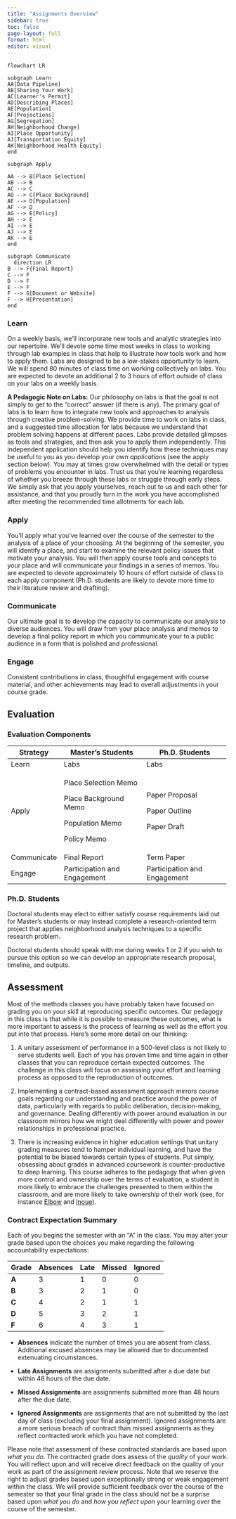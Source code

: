 ```yaml
---
title: "Assignments Overview"
sidebar: true
toc: false
page-layout: full
format: html
editor: visual
---
```


```mermaid
flowchart LR

subgraph Learn
AA[Data Pipeline]
AB[Sharing Your Work]
AC[Learner's Permit]
AD[Describing Places]
AE[Population]
AF[Projections]
AG[Segregation]
AH[Neighborhood Change]
AI[Place Opportunity]
AJ[Transportation Equity]
AK[Neighborhood Health Equity]
end

subgraph Apply

AA --> B[Place Selection]
AB --> B
AC --> C
AD --> C[Place Background]
AE --> D[Population]
AF --> D
AG --> E[Policy]
AH --> E
AI --> E
AJ --> E
AK --> E
end

subgraph Communicate
  direction LR
B --> F{Final Report}
C --> F
D --> F
E --> F
F --> G[Document or Website]
F --> H[Presentation]
end
```

### Learn

On a weekly basis, we'll incorporate new tools and analytic strategies into our repertoire. We'll devote some time most weeks in class to working through lab examples in class that help to illustrate how tools work and how to apply them. Labs are designed to be a low-stakes opportunity to learn. We will spend 80 minutes of class time on working collectively on labs. You are expected to devote an additional 2 to 3 hours of effort outside of class on your labs on a weekly basis.

**A Pedagogic Note on Labs:** Our philosophy on labs is that the goal is not simply to get to the "correct" answer (if there is any). The primary goal of labs is to learn how to integrate new tools and approaches to analysis through creative problem-solving. We provide time to work on labs in class, and a suggested time allocation for labs because we understand that problem solving happens at different paces. Labs provide detailed glimpses as tools and strategies, and then ask you to apply them independently. This independent application should help you identify how these techniques may be useful to you as you develop your own *applications* (see the apply section below). You may at times grow overwhelmed with the detail or types of problems you encounter in labs. Trust us that you're learning regardless of whether you breeze through these labs or struggle through early steps. We simply ask that you apply yourselves, reach out to us and each other for assistance, and that you proudly turn in the work you have accomplished after meeting the recommended time allotments for each lab.

### Apply

You'll apply what you've learned over the course of the semester to the analysis of a place of your choosing. At the beginning of the semester, you will identify a place, and start to examine the relevant policy issues that motivate your analysis. You will then apply course tools and concepts to your place and will communicate your findings in a series of memos. You are expected to devote approximately 10 hours of effort outside of class to each apply component (Ph.D. students are likely to devote more time to their literature review and drafting).

### Communicate

Our ultimate goal is to develop the capacity to communicate our analysis to diverse audiences. You will draw from your place analysis and memos to develop a final policy report in which you communicate your to a public audience in a form that is polished and professional.

### Engage

Consistent contributions in class, thoughtful engagement with course material, and other achievements may lead to overall adjustments in your course grade.

## Evaluation

### Evaluation Components

+---------------+------------------------------+------------------------------+
| Strategy      | Master's Students            | Ph.D. Students               |
+===============+==============================+==============================+
| Learn         | Labs                         | Labs                         |
+---------------+------------------------------+------------------------------+
| Apply         | Place Selection Memo         | Paper Proposal               |
|               |                              |                              |
|               | Place Background Memo        | Paper Outline                |
|               |                              |                              |
|               | Population Memo              | Paper Draft                  |
|               |                              |                              |
|               | Policy Memo                  |                              |
+---------------+------------------------------+------------------------------+
| Communicate   | Final Report                 | Term Paper                   |
+---------------+------------------------------+------------------------------+
| Engage        | Participation and Engagement | Participation and Engagement |
+---------------+------------------------------+------------------------------+

### Ph.D. Students

Doctoral students may elect to either satisfy course requirements laid out for Master's students or may instead complete a research-oriented term project that applies neighborhood analysis techniques to a specific research problem.

Doctoral students should speak with me during weeks 1 or 2 if you wish to pursue this option so we can develop an appropriate research proposal, timeline, and outputs.

## Assessment

Most of the methods classes you have probably taken have focused on grading you on your skill at reproducing specific outcomes. Our pedagogy in this class is that while it is possible to measure these outcomes, what is more important to assess is the process of learning as well as the effort you put into that process. Here's some more detail on our thinking:

1.  A unitary assessment of performance in a 500-level class is not likely to serve students well. Each of you has proven time and time again in other classes that you can reproduce certain expected outcomes. The challenge in this class will focus on assessing your effort and learning process as opposed to the reproduction of outcomes. 

2.  Implementing a contract-based assessment approach mirrors course goals regarding our understanding and practice around the power of data, particularly with regards to public deliberation, decision-making, and governance. Dealing differently with power around evaluation in our classroom mirrors how we might deal differently with power and power relationships in professional practice.

3.  There is increasing evidence in higher education settings that unitary grading measures tend to hamper individual learning, and have the potential to be biased towards certain types of students. Put simply, obsessing about grades in advanced coursework is counter-productive to deep learning. This course adheres to the pedagogy that when given more control and ownership over the terms of evaluation, a student is more likely to embrace the challenges presented to them within the classroom, and are more likely to take ownership of their work (see, for instance [Elbow](https://scholarworks.umass.edu/cgi/viewcontent.cgi?article=1002&context=eng_faculty_pubs "https://scholarworks.umass.edu/cgi/viewcontent.cgi?article=1002&context=eng_faculty_pubs") and [Inoue](https://wac.colostate.edu/books/perspectives/labor/ "https://wac.colostate.edu/books/perspectives/labor/")).

### Contract Expectation Summary

Each of you begins the semester with an "A" in the class. You may alter your grade based upon the choices you make regarding the following accountability expectations: 

| **Grade** | **Absences** | **Late** | **Missed** | **Ignored** |
|-----------|--------------|----------|------------|-------------|
| **A**     | 3            | 1        | 0          | 0           |
| **B**     | 3            | 2        | 1          | 0           |
| **C**     | 4            | 2        | 1          | 1           |
| **D**     | 5            | 3        | 2          | 1           |
| **F**     | 6            | 4        | 3          | 1           |

-   **Absences** indicate the number of times you are absent from class. Additional excused absences may be allowed due to documented extenuating circumstances.

-   **Late Assignments** are assignments submitted after a due date but within 48 hours of the due date.

-   **Missed Assignments** are assignments submitted more than 48 hours after the due date.

-   **Ignored Assignments** are assignments that are not submitted by the last day of class (excluding your final assignment). Ignored assignments are a more serious breach of contract than missed assignments as they reflect contracted work which you have not completed.

Please note that assessment of these contracted standards are based upon *what you do*. The contracted grade does assess of the *quality* of your work. You will reflect upon and will receive direct feedback on the quality of your work as part of the assignment review process. Note that we reserve the right to adjust grades based upon exceptionally strong or weak engagement within the class. We will provide sufficient feedback over the course of the semester so that your final grade in the class should not be a surprise based upon *what you do* and *how you reflect upon* your learning over the course of the semester.
